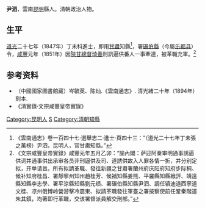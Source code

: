 '''尹泗'''，雲南[[昆明|昆明]]縣人。清朝政治人物。

== 生平 ==
[[道光|道光]]二十七年（1847年）丁未科進士，即用[[甘肅|甘肅]]知縣<ref>《雲南通志》卷一百四十七·選舉志二·進士·頁四十三：“（道光二十七年丁未張之萬榜）尹泗，昆明人，官甘肅知縣。”</ref>，署[[碾伯縣|碾伯縣]]（今屬[[乐都县|乐都县]]）令，[[咸豐|咸豐]]元年（1851年）因[[陝甘總督|陝甘總督]][[琦善|琦善]]刑訊逼供番人一事牽連，被革職充軍。<ref>《文宗咸豐皇帝實錄》咸豐元年五月乙卯：“諭內閣：萨迎阿奏审明通事誘逼供词并通事供出承审各员非刑逼供及司、道誘供故入人罪各情一折，并分别定拟，开单请旨。所有拟請革職、發往新疆之甘肅署蘭州府庆阳府知府步际桐、候补知府桂昌、署靜寧州知州趙桂芳、候補知縣姜熊、平羅縣知縣緱評、靖遠縣知縣李志學、署平涼縣知縣劉元绩、署碾伯縣知縣尹泗、調任镇迪道西寧道文桂、凉州俄博岭營游擊冷震東、拟請革職發往軍臺之署按察使前任鞏秦階道朱其鎮，均著即行革職，交该署督派員解交刑部。”</ref>

== 参考资料 ==
{{reflist}}

*（中國國家圖書館藏）岑毓英、陈灿.《雲南通志》. 清光緒二十年（1894年）刻本.
*《清實錄·文宗咸豐皇帝實錄》

{{道光二十七年丁未科殿試金榜}}

{{Authority control}}

{{DEFAULTSORT:Yin尹}}
[[Category:昆明人|Category:昆明人]]
[[Category:尹姓|S]]
[[Category:清朝知縣|Category:清朝知縣]]


{{清朝人物小作品}}